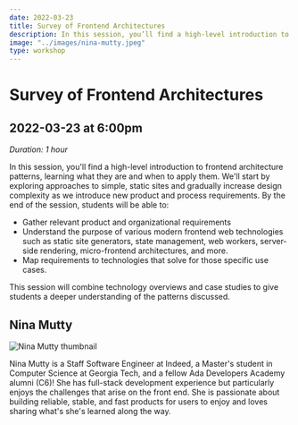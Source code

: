 ```yaml
---
date: 2022-03-23
title: Survey of Frontend Architectures
description: In this session, you’ll find a high-level introduction to frontend architecture patterns, learning what approach to take given a set of requirements.
image: "../images/nina-mutty.jpeg"
type: workshop
---
```


# Survey of Frontend Architectures

## 2022-03-23 at 6:00pm

_Duration: 1 hour_

In this session, you'll find a high-level introduction to frontend architecture patterns, learning what they are and when to apply them. We'll start by exploring approaches to simple, static sites and gradually increase design complexity as we introduce new product and process requirements. By the end of the session, students will be able to:

- Gather relevant product and organizational requirements
- Understand the purpose of various modern frontend web technologies such as static site generators, state management, web workers, server-side rendering, micro-frontend architectures, and more.
- Map requirements to technologies that solve for those specific use cases.

This session will combine technology overviews and case studies to give students a deeper understanding of the patterns discussed.

## Nina Mutty

![Nina Mutty thumbnail](../images/nina-mutty-thumb.jpeg)

Nina Mutty is a Staff Software Engineer at Indeed, a Master's student in Computer Science at Georgia Tech, and a fellow Ada Developers Academy alumni (C6)! She has full-stack development experience but particularly enjoys the challenges that arise on the front end. She is passionate about building reliable, stable, and fast products for users to enjoy and loves sharing what's she's learned along the way.
